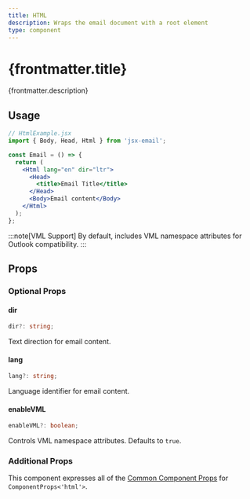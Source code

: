 ```yaml
---
title: HTML
description: Wraps the email document with a root element
type: component
---
```



<h1>{frontmatter.title}</h1>
<p>{frontmatter.description}</p>

<Install type={frontmatter.type} />

## Usage

```jsx "Html"
// HtmlExample.jsx
import { Body, Head, Html } from 'jsx-email';

const Email = () => {
  return (
    <Html lang="en" dir="ltr">
      <Head>
        <title>Email Title</title>
      </Head>
      <Body>Email content</Body>
    </Html>
  );
};
```

:::note[VML Support]
By default, includes VML namespace attributes for Outlook compatibility.
:::

## Props

### Optional Props

#### dir

```ts
dir?: string;
```

Text direction for email content.

#### lang

```ts
lang?: string;
```

Language identifier for email content.

#### enableVML

```ts
enableVML?: boolean;
```

Controls VML namespace attributes. Defaults to `true`.

### Additional Props

This component expresses all of the [Common Component Props](https://react.dev/reference/react-dom/components/common) for `ComponentProps<'html'>`.
